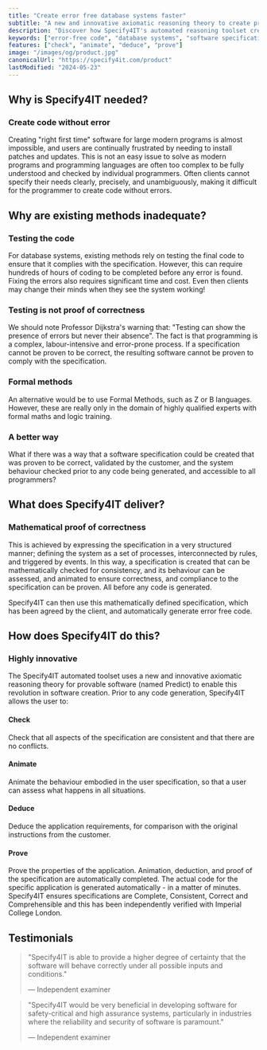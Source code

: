 ```yaml
---
title: "Create error free database systems faster"
subtitle: "A new and innovative axiomatic reasoning theory to create provable specifications."
description: "Discover how Specify4IT's automated reasoning toolset creates error-free code through provable specifications, reducing development time and costs."
keywords: ["error-free code", "database systems", "software specification", "automated reasoning", "provable specifications", "formal methods"]
features: ["check", "animate", "deduce", "prove"]
image: "/images/og/product.jpg"
canonicalUrl: "https://specify4it.com/product"
lastModified: "2024-05-23"
---
```


## Why is Specify4IT needed?

### Create code without error
Creating "right first time" software for large modern programs is almost impossible, and users are continually frustrated by needing to install patches and updates. This is not an easy issue to solve as modern programs and programming languages are often too complex to be fully understood and checked by individual programmers. Often clients cannot specify their needs clearly, precisely, and unambiguously, making it difficult for the programmer to create code without errors.

## Why are existing methods inadequate?

### Testing the code
For database systems, existing methods rely on testing the final code to ensure that it complies with the specification. However, this can require hundreds of hours of coding to be completed before any error is found. Fixing the errors also requires significant time and cost. Even then clients may change their minds when they see the system working!

### Testing is not proof of correctness
We should note Professor Dijkstra's warning that: "Testing can show the presence of errors but never their absence".
The fact is that programming is a complex, labour-intensive and error-prone process. If a specification cannot be proven to be correct, the resulting software cannot be proven to comply with the specification.

### Formal methods
An alternative would be to use Formal Methods, such as Z or B languages. However, these are really only in the domain of highly qualified experts with formal maths and logic training.

### A better way
What if there was a way that a software specification could be created that was proven to be correct, validated by the customer, and the system behaviour checked prior to any code being generated, and accessible to all programmers?

## What does Specify4IT deliver?

### Mathematical proof of correctness
This is achieved by expressing the specification in a very structured manner; defining the system as a set of processes, interconnected by rules, and triggered by events. In this way, a specification is created that can be mathematically checked for consistency, and its behaviour can be assessed, and animated to ensure correctness, and compliance to the specification can be proven. All before any code is generated.

Specify4IT can then use this mathematically defined specification, which has been agreed by the client, and automatically generate error free code.

## How does Specify4IT do this?

### Highly innovative
The Specify4IT automated toolset uses a new and innovative axiomatic reasoning theory for provable software (named Predict) to enable this revolution in software creation.
Prior to any code generation, Specify4IT allows the user to:

#### Check
Check that all aspects of the specification are consistent and that there are no conflicts.

#### Animate
Animate the behaviour embodied in the user specification, so that a user can assess what happens in all situations.

#### Deduce
Deduce the application requirements, for comparison with the original instructions from the customer.

#### Prove
Prove the properties of the application.
Animation, deduction, and proof of the specification are automatically completed. The actual code for the specific application is generated automatically - in a matter of minutes.
Specify4IT ensures specifications are Complete, Consistent, Correct and Comprehensible and this has been independently verified with Imperial College London.

## Testimonials

> "Specify4IT is able to provide a higher degree of certainty that the software will behave correctly under all possible inputs and conditions."
> 
> — Independent examiner

> "Specify4IT would be very beneficial in developing software for safety-critical and high assurance systems, particularly in industries where the reliability and security of software is paramount."
>
> — Independent examiner
